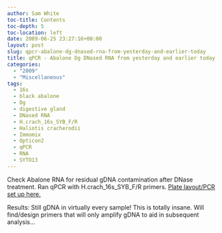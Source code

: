 ```yaml
---
author: Sam White
toc-title: Contents
toc-depth: 5
toc-location: left
date: 2009-06-25 23:27:16+00:00
layout: post
slug: qpcr-abalone-dg-dnased-rna-from-yesterday-and-earlier-today
title: qPCR - Abalone Dg DNased RNA from yesterday and earlier today
categories:
  - "2009"
  - "Miscellaneous"
tags:
  - 16s
  - black abalone
  - Dg
  - digestive gland
  - DNased RNA
  - H.crach_16s_SYB_F/R
  - Haliotis cracherodii
  - Immomix
  - Opticon2
  - qPCR
  - RNA
  - SYTO13
---
```


Check Abalone RNA for residual gDNA contamination after DNase treatment. Ran qPCR with H.crach_16s_SYB_F/R primers. [Plate layout/PCR set up here.](https://eagle.fish.washington.edu/Arabidopsis/Notebook%20Workup%20Files/20090625-01.jpg)

Results: Still gDNA in virtually every sample! This is totally insane. Will find/design primers that will only amplify gDNA to aid in subsequent analysis...
